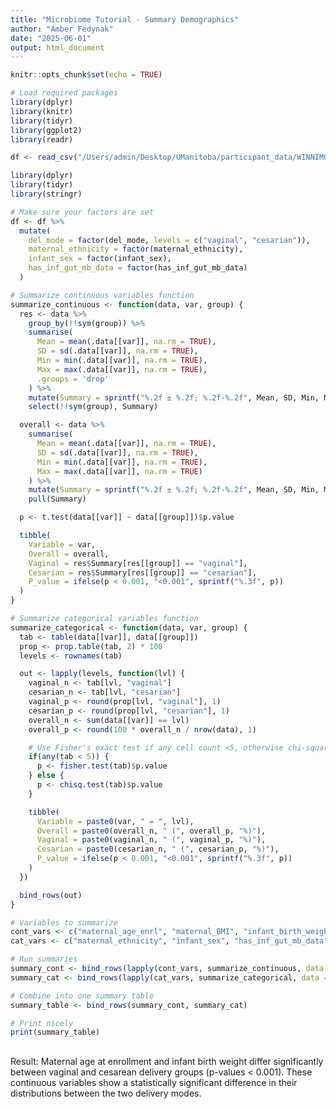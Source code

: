 ```yaml
---
title: "Microbiome Tutorial - Summary Demographics"
author: "Amber Fedynak"
date: "2025-06-01"
output: html_document
---
```


```r
knitr::opts_chunk$set(echo = TRUE)
```

```r
# Load required packages
library(dplyr)
library(knitr)
library(tidyr)
library(ggplot2)
library(readr)

df <- read_csv("/Users/admin/Desktop/UManitoba/participant_data/WINNIMOM_baseline_demographics_2024-12-01.csv")

library(dplyr)
library(tidyr)
library(stringr)

# Make sure your factors are set
df <- df %>%
  mutate(
    del_mode = factor(del_mode, levels = c("vaginal", "cesarian")),
    maternal_ethnicity = factor(maternal_ethnicity),
    infant_sex = factor(infant_sex),
    has_inf_gut_mb_data = factor(has_inf_gut_mb_data)
  )

# Summarize continuous variables function
summarize_continuous <- function(data, var, group) {
  res <- data %>%
    group_by(!!sym(group)) %>%
    summarise(
      Mean = mean(.data[[var]], na.rm = TRUE),
      SD = sd(.data[[var]], na.rm = TRUE),
      Min = min(.data[[var]], na.rm = TRUE),
      Max = max(.data[[var]], na.rm = TRUE),
      .groups = 'drop'
    ) %>%
    mutate(Summary = sprintf("%.2f ± %.2f; %.2f-%.2f", Mean, SD, Min, Max)) %>%
    select(!!sym(group), Summary)

  overall <- data %>%
    summarise(
      Mean = mean(.data[[var]], na.rm = TRUE),
      SD = sd(.data[[var]], na.rm = TRUE),
      Min = min(.data[[var]], na.rm = TRUE),
      Max = max(.data[[var]], na.rm = TRUE)
    ) %>%
    mutate(Summary = sprintf("%.2f ± %.2f; %.2f-%.2f", Mean, SD, Min, Max)) %>%
    pull(Summary)

  p <- t.test(data[[var]] ~ data[[group]])$p.value

  tibble(
    Variable = var,
    Overall = overall,
    Vaginal = res$Summary[res[[group]] == "vaginal"],
    Cesarian = res$Summary[res[[group]] == "cesarian"],
    P_value = ifelse(p < 0.001, "<0.001", sprintf("%.3f", p))
  )
}

# Summarize categorical variables function
summarize_categorical <- function(data, var, group) {
  tab <- table(data[[var]], data[[group]])
  prop <- prop.table(tab, 2) * 100
  levels <- rownames(tab)

  out <- lapply(levels, function(lvl) {
    vaginal_n <- tab[lvl, "vaginal"]
    cesarian_n <- tab[lvl, "cesarian"]
    vaginal_p <- round(prop[lvl, "vaginal"], 1)
    cesarian_p <- round(prop[lvl, "cesarian"], 1)
    overall_n <- sum(data[[var]] == lvl)
    overall_p <- round(100 * overall_n / nrow(data), 1)

    # Use Fisher's exact test if any cell count <5, otherwise chi-square
    if(any(tab < 5)) {
      p <- fisher.test(tab)$p.value
    } else {
      p <- chisq.test(tab)$p.value
    }

    tibble(
      Variable = paste0(var, " = ", lvl),
      Overall = paste0(overall_n, " (", overall_p, "%)"),
      Vaginal = paste0(vaginal_n, " (", vaginal_p, "%)"),
      Cesarian = paste0(cesarian_n, " (", cesarian_p, "%)"),
      P_value = ifelse(p < 0.001, "<0.001", sprintf("%.3f", p))
    )
  })

  bind_rows(out)
}

# Variables to summarize
cont_vars <- c("maternal_age_enrl", "maternal_BMI", "infant_birth_weight_kg", "gestational_age_wk")
cat_vars <- c("maternal_ethnicity", "infant_sex", "has_inf_gut_mb_data")

# Run summaries
summary_cont <- bind_rows(lapply(cont_vars, summarize_continuous, data = df, group = "del_mode"))
summary_cat <- bind_rows(lapply(cat_vars, summarize_categorical, data = df, group = "del_mode"))

# Combine into one summary table
summary_table <- bind_rows(summary_cont, summary_cat)

# Print nicely
print(summary_table)


```


##
Result:
Maternal age at enrollment and infant birth weight differ significantly between vaginal and cesarean delivery groups (p-values < 0.001). These continuous variables show a statistically significant difference in their distributions between the two delivery modes.
